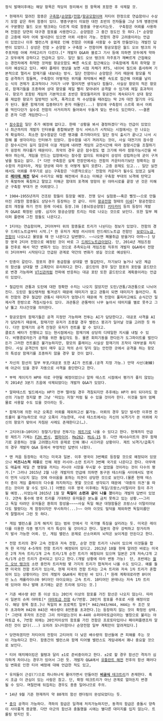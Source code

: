  정식 발매이후에는 해당 항목은 적당히 정리해서 원 항목에 포함한 후 삭제할 것.

 * 현재까지 알려진 함종은 [[구축함]]/[[순양함]]/[[전함]]/[[항공모함]]이며 저티어 한정으로 연습함이나 수상기 모함 같은 하위 함종이 있다. 병종구분이 미묘한 대전 초반의 전차들을 그냥 5개 병종안에서 구분했던 월드 오브 탱크와는 다르게 따로 함종을 구분시키는듯.  구축함은 어뢰를 사용하며 전함은 당연히 대구경 함포를 사용한다고. 순양함은 그 중간 정도인 듯 하다.[* 순양함은 고증에 따라 어뢰 발사관이 있으면 어뢰 사용이 가능. 전함의 경우 고려중이라는 언급이 있었으나 이후 밸런스적 문제로 인해 전함은 어뢰를 사용할 수 없게 만들었다는 개발진 답변이 있었다.] 상성은 전함 > 순양함 > 구축함 > 전함이며 항공모함은 월드 오브 탱크의 자주포처럼 아예 카테고리가 다르다.[* 개발자 Q&A와 블로그 기사 등에 의하면 모두에게 약하고 모두에게 강하다고 언급하고 있다. 일단 월드 오브 탱크의 자주포가 재빠르게 근접해오는 경전차에게 취약한 것처럼 항공모함도 빠른 속도로 접근해오는 구축함에게 특히 취약할 것이라 예상되고 있다. 베타 플레이 영상을 보면 시점 자체가 RTS, 네이비 필드와 흡사하며 기본적으로 멀리서 함재기를 내보내는 방식. 일단 전함이나 순양함은 거리 때문에 항모를 직접 공격하기 힘들며, 구축함이 어떻게든 위치를 파악해서 빠른 속도로 접근해 어뢰를 날리는 식의 견제가 효과적이나 거리가 너무 멀어지면 생각보다 힘들다. 사실상 항모의 적은 항모로, 함재기들을 조종하여 상대 항모를 제일 빨리 찾아내어 공격할 수 있기에 제일 효과적이다. 항모가 포함된 게임의 기본적으로 초반은 항모들끼리의 항공전이 계속되다가 상대 항모를 제압한 항모가 일방적인 뇌격, 폭격으로 적 수상함을 때려잡는 딱 2차 대전 말기의 구도가 된다. 물론 함재기에 집중하다가 혼자 떠돌던(...) 항모에 구축함이 스르륵 와서 어뢰를 먹인다던가 실수로 전함의 사거리까지 들어와서 두들겨 맞는 변수도 있긴하다. ~~결론은 혼자 다른 게임한다~~] 

 * [[잠수함]]은 일단 추가 예정에 없다고. 한때 '상황을 봐서 결정하겠다'라는 언급이 있었으나 최근까지의 개발자 인터뷰를 종합해보면 정식 서비스가 시작되는 시점에서는 안 나오는게 확실하다. 최소한 잠수함같은 다른 병과를 추가하더라도 일단 정식 출시가 끝나고 나서 시험해 볼 생각이라는 인터뷰가 있었다. 잠수함을 내기 꺼려지는 것이, 사실 대전기의 잠수함은 잠수시간이 길지 않은데 이걸 게임에 내려면 게임의 교전시간에 따라 잠항시간을 조절하기가 굉장히 까다롭기 때문이다. 최악의 경우 같은 잠수함도 맵 크기에 따라 잠항가능시간을 바꿔야 하는데, 게임을 만드는 입장에서는 잠수함 없이도 위와같이 상성이 성립하는데 굳이 구겨넣을 필요는 없다. [* 다만 구축함은 실제 전장안에서는 전함의 카운터라기보단 정확히는 잠수함의 카운터라, 게임 양상에 따라 또 어떻게 될지 모른다. 고증 문제도 있고... 일단 실전에서도 어뢰를 주무기로 삼는 구축함은 '이론적으로는' 전함의 카운터가 될수도 있었고 실제로 '''[[레이테 해전]] 당시''' 수리가오 해협 해전에서 후소는 미해군 구축함 부대의 뇌격에 탄약고가 폭발하여 폭침하고 말았고 미해군 함대의 포격에 엉망이 된 야마시로를 끝장 낸 것은 미해군 구축함 부대가 쏜 어뢰였다.]

 * 1904~1955년까지 건조된 함들이 등장할 예정. 전쟁 당시 실험용~~혹은 뻘짓~~으로 만들어진 괴랄한 함종들도 상당수가 등장하는 것 같다. 이미 [[항공전함]] 형태의 [[이세]][* 항공전함으로의 개장을 하기 전의 원래 이세도 등장.]와 [중뇌장순양함] [[키타카미]] 등의 등장이 개발자 Q&A로 확정된 상황. 심지어 항공순양함 트리는 따로 나오는 것으로 보인다. 또한 일부 페이퍼 플랜에 그친 함들도 나온다고.

 * 1티어는 연습함이며, 2티어부터 위의 함종들로 트리가 나뉜다는 정보가 있었다. 전함의 경우 드레드노트급부터 시작.[* 한 유저가 제정 러시아의 전드레드노트급 전함인  [[보로디노급 전함]]이 나오냐고 물었을 때 안 나온다고 답변했다. ~~나오면 폐물취급 받을거다 아마~~] 당장 영국 2티어 전함으로 예정된 것이 바로 그 [[드레드노트급]]이었다. 단, 2014년 게임즈컴을 전후로 해서 약간 변화가 있는 것으로 추측되는데 게임즈컴 직후의 개발자 Q&A에서 전함이 3티어부터 시작된다고 언급된 관계로 약간의 변화가 생길 것으로 예상된다.

 * 탄종이 갈린다. 함포의 경우 동급함을 상대할 땐 철갑탄이, 자기보다 높거나 낮은 체급의 함선을 상대할 땐 고폭탄이 유리하다고 한다. 골드탄의 경우 일단 함포의 포탄을 골드탄으로 변경 가능하며 [[VT신관]]처럼 전파에 반응하는 대공 포탄 또한 골드탄으로 계획중이라는 언급이 있었다.

 * 철갑탄의 관통과 도탄에 대한 정확한 수치는 나오지 않았지만 도탄/관통/과관통으로 나뉘어진다. 도탄은 월오탱처럼 튕겨냈기 때문에 데미지가 없고 관통이 되면 데미지가 들어간다. 특히 전함의 경우 철갑탄 관통시 데미지가 엄청나기 때문에 적 전함이 풀피라고해도 순식간간 일제사격 한방으로 격침시킬수도 있다. 과관통은 관통력이 너무 높아서 데미지를 별로 못주고 그냥 뚫고 지나간것을 의미한다. 

 * 항공모함의 함재기들은 공격 지정만 가능하며 전투는 AI가 담당한다고. 대공포 사격을 AI가 담당하기 때문에, 함재기만 유저가 조종할 경우 밸런스 붕괴가 일어날 것을 고려한 듯 하다. 다만 함재기의 공격 진형은 유저가 컨트롤 할 수 있다고.
 클로즈 베타가 진행되고 있는 현시점에서는 함재기에 상당히 디테일한 지시를 내릴 수 있다. 비행경로라든가 공격을 위한 돌입각도 등. 물론 회피기동을 한다든가 도그파이트를 벌인다든가 그러한 컨트롤은 불가능하지만, 항모의 플레이는 사실상 함재기의 조작이 대부분을 차지한다. 사실 공격간의 텀이 매우 길고 적의 손이 닿지 않는 안전한 곳에서 공격을 하는 항모의 특성상 함재기를 조종하지 않을 경우 할 것이 없다.

 * 자신의 함선의 일부 부포/대공포 또한 AI가 컨트롤.(공격 지정 가능.) 만약 사선(射線)에 아군이 있을 경우 자동으로 사격을 중단한다고 한다.

 * 부력 게이지가 HP와 따로 구현될 예정이었으나 알파 테스트 시점에서 평가가 좋지 않았는지 2014년 3분기 즈음에 삭제되었다는 개발자 Q&A가 있었다.

 * 알파테스트 빌드에서는 HP가 전부 떨어질 경우 격침되지만 추후에는 HP가 0이 되더라도 함선의 기능만 정지할 뿐 그냥 '떠있는 지형'처럼 될 수 있을 것이라 한다. 이것을 밀어 엄폐물로 사용할 수도 있을 것이라는 듯.

 * 함재기에 의한 아군 오폭은 어뢰를 제외하고선 불가능. 어뢰의 경우 일단 발사한 이후엔 컨트롤이 불가능하므로 아군 오폭이 가능한데, 사내 테스트에서는 자신의 뇌격기가 쏜 어뢰에 자신의 항모가 맞아서 자침된 사례도 존재한다고(…).

 * 고티어(8~10티어) 정찰기/함상 전투기는 [[제트기]]로 나올 수 있다고 한다. 현재까지 언급된 제트기 기체는 [[F2H 밴시]], [[뱀파이어(비행기)|뱀파이어]]. [[Me262]]. [[MiG-15]] 등. 다만 메서슈미트의 경우 함재기로 운용하는 것을 고려했는지의 문제로 인해 꽤나 시끄러운 상황이다. 제트 뇌격기/급폭기의 경우 개발자 Q&A 등에서 부정적인 답변이 나왔다.

 * 맨 처음 등장하는 국가는 미국과 일본. 이후 영국이 3번째로 등장할 것으로 예정되어 있었으나 '''비즈니스적 이유'''로 인해 제정 러시아-소련 트리가 3번째 국가로 나온다고 한다. 아무래도 매출에 제일 큰 영향을 끼치는 러시아 시장을 무시할 수 없었을 것이라는 것이 다수의 평가.[* 그러나 2015년 2월 나온 개발자의 언급에 의하면 동구권 테스터들 사이에서도 영국이 먼저 나오지 않는 것에 아쉬움을 표하는 의견이 상당한 것으로 보인다.(물론 현재 테스터 층이 게임 플레이의 다수를 차지하지는 못할 것으로 생각되기 때문에 '대중의 의견'을 따르는 것이라 할 수도 있다.)] 어쨌든 이후 영국 이후에는 독일/프랑스/이탈리아 등이 추가될 예정...이었는데 2015년 1월 말 '''독일이 소련과 같이 나올 것'''이라는 개발자 답변이 있었다. 2연속 통수에 영국 트리를 기대하던 유저들은 분노를 금치 못하고 있는 상황.~~그리고 독일 타려던 유저들은 환희의 함성을~~~~사실 독일 해군 대형함들은 프랑스나 이탈리아보다도 딸렸다는 게 함정이지만 무시하자(...)~~ 아마 이것도 밀덕을 제외하면 독일이름단게 잘팔려서 그런 듯 하다.

 * 게임 밸런스를 크게 해치지 않는 범위 안에서 각 국가별 특징을 살리려는 듯. 미국은 레이더를 이용한 각종 병기가 국가 특성이 될 것이라고 한다. 일본의 경우 강력하고 장거리까지 발사 가능한 어뢰. 단, 게임 밸런스 문제로 산소어뢰의 뇌적은 보이게끔 만든다고 한다.

 * 전함 트리의 경우 고속 전함과 저속 전함, 순양 전함 트리가 나뉘어 있으며 이것들을 합쳐 한 국가당 4~5개의 전함 트리가 예정되어 있다고. 2013년 10월 현재 알려진 바로는 미국은 2개 저속 트리/1개 고속 트리/1개 순전 트리가 예정되어 있으며 일본은 2개 저속/2개 고속/1개 순전 트리가 준비되고 있다고 한다.(개발 상황에 따라 변동 가능)  단, 초반에는 [[월드 오브 탱크]]의 소련 중전차 트리처럼 몇 가지의 트리가 합쳐져서 나올 수도 있다고. 예를 들면 미국의 전함 트리가 있는데, 현재 미국의 전함 트리는 고속 트리와 저속 1차 트리가 혼합되어 있는 상황이라는 것이 개발자 Q&A에서 확인된 바 있다.[* 원래 계획대로라면 8티어인 노스 캐롤라이나와 9티어인 아이오와는 고속 트리. 10티어인 몬테나는 저속 1차 트리에 있어야 하나 발매 초기에는 같은 트리에 있다는 것.]

 * 기준 배수량 8만 톤 이상 또는 20인치 이상의 함포를 가진 함선은 나오지 않는다. 따라서 일본의 슈퍼 야마토[* [[야마토급 전함]] 6/7번함. 20인치 함포를 주포로 사용 예정이었다. 해당 항목 참조.]나 독일의 H 프로젝트 일부[* H42/H43/H44, H44는 두 조건 모두 초과하며 H42와 H43은 배수량이 8만톤을 초과한다.]는 등장하지 않는 것이 확정된 상태.[* 그런데 후자의 조건은 그리 의미없는것이 H-44와 슈퍼야마토급이라는 별칭으로 불리는 야마토급 6, 7번함 외에는 20인치이상의 함포를 가진 전함은 프로토타입이나 페이퍼플랜조차 알려진 것이 없다(...) 오히려 모니터함이나 순양전함 일부 계획만이 알려져있다.]

 * 당연하겠지만 저티어의 전함이 고티어의 더 낮은 배수량의 함선들에 큰 피해를 주는 것이 가능하다고 한다. 함종간의 밸런스와 함께 티어별 밸런스도 게임내에서 꽤나 중요할 것으로 보인다. 

 * 티어 매치메이킹은 월탱과 달리 ±1로 준비중이라고 한다. ±2로 할 경우 함선간 격차가 심각하게 차이나는 경우가 있어서 그런 듯. 개발자 Q&A에서 [[유틀란트 해전]] 전후의 함선 패러다임 변화로 인한 티어 배정에 대해 언급한 적도 있고,

 * 유저들이 근성(?)으로 하나하나씩 물어가면서 만들어진 [http://forum.worldofwarships.com/index.php?/topic/1697-what-we-know-about-ships-updated-04062014/ '''비공식''' 테크트리]가 존재한다. 혹시 조금 더 관심이 있는 사람은 참고. 단, 확정 테크트리가 아닌 관계로 얼마든지 변경될 수 있다. 며칠만에 뒤집히는 경우도 종종 일어나므로 주의.

 * 14년 9월 기준 현재까지 약 80개의 함선 렌더링이 완성되었다는 듯.

 * [[충각]] 공격이 가능하다. 격하의 함급은 일격에 처치가능하지만, 동격의 함급은 충돌시 양측이 사이좋게 용궁행. 다만 아군의 함선과 충돌했을 시에는 별다른 대미지를 입지 않는다. 트롤링 방지인 듯.

